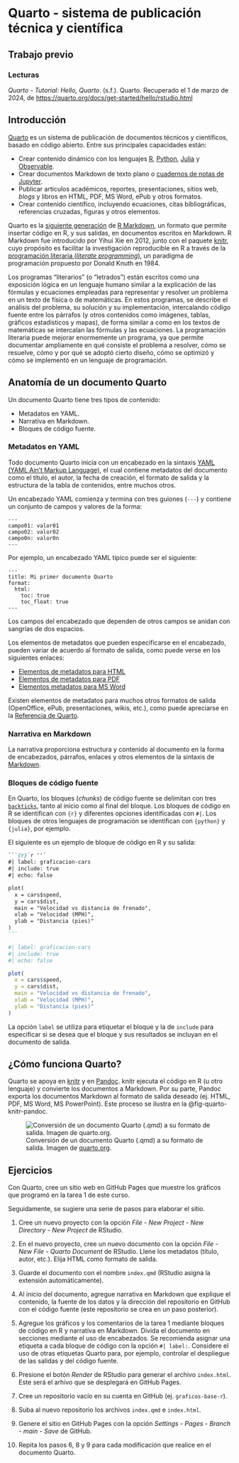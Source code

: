 # Quarto - sistema de publicación técnica y científica

## Trabajo previo {.unnumbered}

### Lecturas {.unnumbered}
*Quarto - Tutorial: Hello, Quarto*. (s.f.). Quarto. Recuperado el 1 de marzo de 2024, de [https://quarto.org/docs/get-started/hello/rstudio.html](https://quarto.org/docs/get-started/hello/rstudio.html)

## Introducción {.unnumbered}
[Quarto](https://quarto.org/) es un sistema de publicación de documentos técnicos y científicos, basado en código abierto. Entre sus principales capacidades están:

-   Crear contenido dinámico con los lenguajes [R](https://www.r-project.org/), [Python](https://www.python.org/), [Julia](https://julialang.org/) y [Observable](https://observablehq.com/@observablehq/observables-not-javascript).
-   Crear documentos Markdown de texto plano o [cuadernos de notas de Jupyter](https://jupyter.org/).
-   Publicar artículos académicos, reportes, presentaciones, sitios web, *blogs* y libros en HTML, PDF, MS Word, ePub y otros formatos.
-   Crear contenido científico, incluyendo ecuaciones, citas bibliográficas, referencias cruzadas, figuras y otros elementos.

Quarto es la [siguiente generación](https://quarto.org/docs/faq/rmarkdown.html) de [R Markdown](https://rmarkdown.rstudio.com/), un formato que permite insertar código en R, y sus salidas, en documentos escritos en Markdown. R Markdown fue introducido por Yihui Xie en 2012, junto con el paquete [knitr](https://yihui.org/knitr/), cuyo propósito es facilitar la investigación reproducible en R a través de la [programación literaria (*literate programming*)](https://es.wikipedia.org/wiki/Programaci%C3%B3n_literaria), un paradigma de programación propuesto por Donald Knuth en 1984.

Los programas "literarios" (o "letrados") están escritos como una exposición lógica en un lenguaje humano similar a la explicación de las fórmulas y ecuaciones empleadas para representar y resolver un problema en un texto de física o de matemáticas. En estos programas, se describe el análisis del problema, su solución y su implementación, intercalando código fuente entre los párrafos (y otros contenidos como imágenes, tablas, gráficos estadísticos y mapas), de forma similar a como en los textos de matemáticas se intercalan las fórmulas y las ecuaciones. La programación literaria puede mejorar enormemente un programa, ya que permite documentar ampliamente en qué consiste el problema a resolver, cómo se resuelve, cómo y por qué se adoptó cierto diseño, cómo se optimizó y cómo se implementó en un lenguaje de programación.

## Anatomía de un documento Quarto
Un documento Quarto tiene tres tipos de contenido:

-   Metadatos en YAML.
-   Narrativa en Markdown.
-   Bloques de código fuente.

### Metadatos en YAML
Todo documento Quarto inicia con un encabezado en la sintaxis [YAML (YAML Ain't Markup Language)](https://es.wikipedia.org/wiki/YAML), el cual contiene metadatos del documento como el título, el autor, la fecha de creación, el formato de salida y la estructura de la tabla de contenidos, entre muchos otros.

Un encabezado YAML comienza y termina con tres guiones (`---`) y contiene un conjunto de campos y valores de la forma:

    ---
    campo01: valor01
    campo02: valor02
    campo0n: valor0n
    ---

Por ejemplo, un encabezado YAML típico puede ser el siguiente:

    ---
    title: Mi primer documento Quarto
    format:
      html:
        toc: true
        toc_float: true
    ---

Los campos del encabezado que dependen de otros campos se anidan con sangrías de dos espacios.

Los elementos de metadatos que pueden especificarse en el encabezado, pueden variar de acuerdo al formato de salida, como puede verse en los siguientes enlaces:

-   [Elementos de metadatos para HTML](https://quarto.org/docs/reference/formats/html.html)
-   [Elementos de metadatos para PDF](https://quarto.org/docs/reference/formats/pdf.html)
-   [Elementos metadatos para MS Word](https://quarto.org/docs/reference/formats/docx.html)

Existen elementos de metadatos para muchos otros formatos de salida (OpenOffice, ePub, presentaciones, wikis, etc.), como puede apreciarse en la [Referencia de Quarto](https://quarto.org/docs/reference/).

### Narrativa en Markdown
La narrativa proporciona estructura y contenido al documento en la forma de encabezados, párrafos, enlaces y otros elementos de la sintaxis de [Markdown](https://daringfireball.net/projects/markdown/).

### Bloques de código fuente
En Quarto, los bloques (*chunks*) de código fuente se delimitan con tres [`backticks`](https://en.wikipedia.org/wiki/Backtick), tanto al inicio como al final del bloque. Los bloques de código en R se identifican con `{r}` y diferentes opciones identificadas con `#|`. Los bloques de otros lenguajes de programación se identifican con `{python}` y `{julia}`, por ejemplo.

El siguiente es un ejemplo de bloque de código en R y su salida:

```` md
```{r}`r ''`
#| label: graficacion-cars
#| include: true
#| echo: false

plot(
  x = cars$speed,
  y = cars$dist,
  main = "Velocidad vs distancia de frenado",
  xlab = "Velocidad (MPH)",
  ylab = "Distancia (pies)"
)
```
````

```r
#| label: graficacion-cars
#| include: true
#| echo: false

plot(
  x = cars$speed,
  y = cars$dist,
  main = "Velocidad vs distancia de frenado",
  xlab = "Velocidad (MPH)",
  ylab = "Distancia (pies)"
)
```

La opción `label` se utiliza para etiquetar el bloque y la de `include` para especificar si se desea que el bloque y sus resultados se incluyan en el documento de salida.

## ¿Cómo funciona Quarto?

Quarto se apoya en [knitr](https://yihui.org/knitr/) y en [Pandoc](http://pandoc.org/). knitr ejecuta el código en R (u otro lenguaje) y convierte los documentos a Markdown. Por su parte, Pandoc exporta los documentos Markdown al formato de salida deseado (ej. HTML, PDF, MS Word, MS PowerPoint). Este proceso se ilustra en la @fig-quarto-knitr-pandoc.

![Conversión de un documento Quarto (.qmd) a su formato de salida. Imagen de [quarto.org](https://quarto.org/).](img/rstudio-qmd-how-it-works.png){#fig-quarto-knitr-pandoc .lightbox fig-alt="Conversión de un documento Quarto (.qmd) a su formato de salida" fig-align="center"}

## Ejercicios
Con Quarto, cree un sitio web en GitHub Pages que muestre los gráficos que programó en la tarea 1 de este curso. 

Seguidamente, se sugiere una serie de pasos para elaborar el sitio.

1. Cree un nuevo proyecto con la opción *File - New Project - New Directory - New Project* de RStudio.

2. En el nuevo proyecto, cree un nuevo documento con la opción *File - New File - Quarto Document* de RStudio. Llene los metadatos (título, autor, etc.). Elija HTML como formato de salida.

3. Guarde el documento con el nombre `index.qmd` (RStudio asigna la extensión automáticamente).

4. Al inicio del documento, agregue narrativa en Markdown que explique el contenido, la fuente de los datos y la dirección del repositorio en GitHub con el código fuente (este repositorio se crea en un paso posterior).

5. Agregue los gráficos y los comentarios de la tarea 1 mediante bloques de código en R y narrativa en Markdown. Divida el documento en secciones mediante el uso de encabezados. Se recomienda asignar una etiqueta a cada bloque de código con la opción `#| label:`. Considere el uso de otras etiquetas Quarto para, por ejemplo, controlar el despliegue de las salidas y del código fuente.

6. Presione el botón *Render* de RStudio para generar el archivo `index.html`. Este será el arhivo que se desplegará en GitHub Pages.

7. Cree un repositorio vacío en su cuenta en GitHub (ej. `graficos-base-r`).

8. Suba al nuevo repositorio los archivos `index.qmd` e `index.html`.

9. Genere el sitio en GitHub Pages con la opción *Settings - Pages - Branch - main - Save* de GitHub.

10. Repita los pasos 6, 8 y 9 para cada modificación que realice en el documento Quarto.